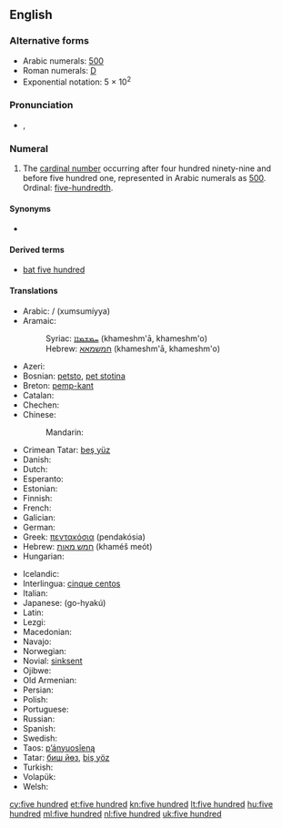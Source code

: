 ==English==

===Alternative forms===
* Arabic numerals: [[500]] {{qualifier|see for numerical forms in other scripts}}
* Roman numerals: [[D]]
* Exponential notation: 5 &times; 10<sup>2</sup>
<!-- Please add other numerical forms to the page for 500 instead of here. -->

===Pronunciation===
* {{a|UK|US}} {{IPA|/ˈfaɪv ˈhʌn.dɹəd/|/ˈfaɪv ˈhʌn.dɹɪd/}}, {{X-SAMPA|/"faIv "hVn.dr@d/|/"faIv "hVn.drId/}}

===Numeral===
{{head|en|numeral|head=[[five]] [[hundred]]}}

# {{cardinal|lang=en}} The [[cardinal number]] occurring after four hundred ninety-nine and before five hundred one, represented in Arabic numerals as [[500]]. Ordinal: [[five-hundredth]].

====Synonyms====
* {{symbolic|500}}

====Derived terms====
* [[bat five hundred]]

====Translations====
{{trans-top|cardinal number 500}}
* Arabic: {{t|ar|خمسمائة|alt=خُمْسُمِائَةٍ}} / {{Arab|[[خمس مائة|خُمْسُ مِائَةٍ]]}} (xumsumíyya)
* Aramaic:
*: Syriac: [[ܚܡܫܡܐܐ]] (khameshm'ā, khameshm'o) {{c}}
*: Hebrew: [[חמשמאא]] (khameshm'ā, khameshm'o) {{c}}
* Azeri: {{t|az|beş yüz}}
* Bosnian: [[petsto]], [[pet stotina]] {{f}}
* Breton: [[pemp-kant]]
* Catalan: {{t+|ca|cinc-cents}}
* Chechen: {{tø|ce|пхи бIе|tr=pxi bje}}
* Chinese:
*: Mandarin: {{t|zh|五百|sc=Hani}}
* Crimean Tatar: [[beş yüz#Crimean Tatar|beş yüz]]
* Danish: {{t|da|fem hundrede|c}}
* Dutch: {{t+|nl|vijfhonderd|f}}
* Esperanto: {{t-|eo|kvincent|xs=Esperanto}}
* Estonian: {{t|et|viissada}}
* Finnish: {{t-|fi|viisisataa}}
* French: {{t|fr|cinq cents|m}}
* Galician: {{t+|gl|quiñentos|xs=Galician}}
* German: {{t|de|fünfhundert|f}}
* Greek: [[πεντακόσια]] (pendakósia)
* Hebrew: [[חמש מאות]] (khaméš meót)
* Hungarian: {{t|hu|ötszáz}}
{{trans-mid}}
* Icelandic: {{t-|is|fimm hundruð}}
* Interlingua: [[cinque centos]]
* Italian: {{t+|it|cinquecento|m}}
* Japanese: {{t|ja|五百}} (go-hyakú)
* Latin: {{t+|la|quingenti|alt=quīngentī}}
* Lezgi: {{tø|lez|вад вишни|sc=Cyrl}}
* Macedonian: {{t|mk|петстотини|tr=petstótini}}
* Navajo: {{tø|nv|ashdladi neeznádiin|xs=Navajo}}
* Norwegian: {{t|no|fem hundre}}
* Novial: [[sinksent]]
* Ojibwe: {{tø|oj|naanwaak}}
* Old Armenian: {{tø|xcl|հինգհարիւր|tr=hinghariwr|sc=Armn}}
* Persian: {{t-|fa|پانصد|tr=pânsad|xs=Persian}}
* Polish: {{t+|pl|pięćset}}
* Portuguese: {{t+|pt|quinhentos}}
* Russian: {{t+|ru|пятьсот|tr=pjat’sót}}
* Spanish: {{t-|es|quinientos}}
* Swedish: {{t|sv|femhundra}}
* Taos: [[p’ą́nyuosǐeną]]
* Tatar: [[биш йөз#Tatar|биш йөз]], [[biş yöz#Tatar|biş yöz]]
* Turkish: {{t-|tr|beş yüz}}
* Volapük: {{t|vo|lultum}}
* Welsh: {{t|cy|pum cant|xs=Welsh}}
{{trans-bottom}}

[[cy:five hundred]]
[[et:five hundred]]
[[kn:five hundred]]
[[lt:five hundred]]
[[hu:five hundred]]
[[ml:five hundred]]
[[nl:five hundred]]
[[uk:five hundred]]
